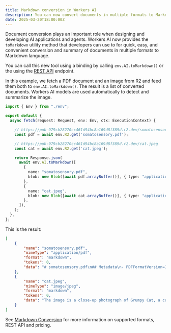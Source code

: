 ```yaml
---
title: Markdown conversion in Workers AI
description: You can now convert documents in multiple formats to Markdown using the toMarkdown utility method in Workers AI.
date: 2025-03-20T18:00:00Z
---
```


Document conversion plays an important role when designing and developing AI applications and agents. Workers AI now provides the `toMarkdown` utility method that developers can use to for quick, easy, and convenient conversion and summary of documents in multiple formats to Markdown language.

You can call this new tool using a binding by calling `env.AI.toMarkdown()` or the using the [REST API](/api/resources/ai/) endpoint.

In this example, we fetch a PDF document and an image from R2 and feed them both to `env.AI.toMarkdown()`. The result is a list of converted documents. Workers AI models are used automatically to detect and summarize the image.

```typescript
import { Env } from "./env";

export default {
  async fetch(request: Request, env: Env, ctx: ExecutionContext) {

    // https://pub-979cb28270cc461d94bc8a169d8f389d.r2.dev/somatosensory.pdf
    const pdf = await env.R2.get('somatosensory.pdf');

    // https://pub-979cb28270cc461d94bc8a169d8f389d.r2.dev/cat.jpeg
    const cat = await env.R2.get('cat.jpeg');

    return Response.json(
      await env.AI.toMarkdown([
        {
          name: "somatosensory.pdf",
          blob: new Blob([await pdf.arrayBuffer()], { type: "application/octet-stream" }),
        },
        {
          name: "cat.jpeg",
          blob: new Blob([await cat.arrayBuffer()], { type: "application/octet-stream" }),
        },
      ]),
    );
  },
};
```

This is the result:

```json
[
	{
		"name": "somatosensory.pdf",
		"mimeType": "application/pdf",
		"format": "markdown",
		"tokens": 0,
		"data": "# somatosensory.pdf\n## Metadata\n- PDFFormatVersion=1.4\n- IsLinearized=false\n- IsAcroFormPresent=false\n- IsXFAPresent=false\n- IsCollectionPresent=false\n- IsSignaturesPresent=false\n- Producer=Prince 20150210 (www.princexml.com)\n- Title=Anatomy of the Somatosensory System\n\n## Contents\n### Page 1\nThis is a sample document to showcase..."
	},
	{
		"name": "cat.jpeg",
		"mimeType": "image/jpeg",
		"format": "markdown",
		"tokens": 0,
		"data": "The image is a close-up photograph of Grumpy Cat, a cat with a distinctive grumpy expression and piercing blue eyes. The cat has a brown face with a white stripe down its nose, and its ears are pointed upright. Its fur is light brown and darker around the face, with a pink nose and mouth. The cat's eyes are blue and slanted downward, giving it a perpetually grumpy appearance. The background is blurred, but it appears to be a dark brown color. Overall, the image is a humorous and iconic representation of the popular internet meme character, Grumpy Cat. The cat's facial expression and posture convey a sense of displeasure or annoyance, making it a relatable and entertaining image for many people."
	}
]
```

See [Markdown Conversion](/workers-ai/markdown-conversion/) for more information on supported formats, REST API and pricing.